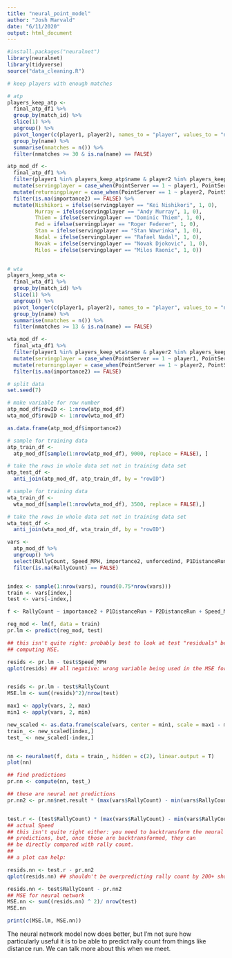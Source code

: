 ```yaml
---
title: "neural_point_model"
author: "Josh Marvald"
date: "6/11/2020"
output: html_document
---
```


```r
#install.packages("neuralnet")
library(neuralnet)
library(tidyverse)
source("data_cleaning.R")
```


```r
# keep players with enough matches

# atp
players_keep_atp <- 
  final_atp_df1 %>% 
  group_by(match_id) %>%
  slice(1) %>%
  ungroup() %>%
  pivot_longer(c(player1, player2), names_to = "player", values_to = "name") %>%
  group_by(name) %>%
  summarise(nmatches = n()) %>%
  filter(nmatches >= 30 & is.na(name) == FALSE)

atp_mod_df <- 
  final_atp_df1 %>% 
  filter(player1 %in% players_keep_atp$name & player2 %in% players_keep_atp$name) %>% 
  mutate(servingplayer = case_when(PointServer == 1 ~ player1, PointServer == 2 ~ player2)) %>%
  mutate(returningplayer = case_when(PointServer == 1 ~ player2, PointServer == 2 ~ player1)) %>%
  filter(is.na(importance2) == FALSE) %>%
  mutate(Nishikori = ifelse(servingplayer == "Kei Nishikori", 1, 0),
         Murray = ifelse(servingplayer == "Andy Murray", 1, 0),
         Thiem = ifelse(servingplayer == "Dominic Thiem", 1, 0),
         Fed = ifelse(servingplayer == "Roger Federer", 1, 0),
         Stan = ifelse(servingplayer == "Stan Wawrinka", 1, 0),
         Nadal = ifelse(servingplayer == "Rafael Nadal", 1, 0),
         Novak = ifelse(servingplayer == "Novak Djokovic", 1, 0),
         Milos = ifelse(servingplayer == "Milos Raonic", 1, 0))
  

# wta
players_keep_wta <- 
  final_wta_df1 %>% 
  group_by(match_id) %>%
  slice(1) %>%
  ungroup() %>%
  pivot_longer(c(player1, player2), names_to = "player", values_to = "name") %>%
  group_by(name) %>%
  summarise(nmatches = n()) %>%
  filter(nmatches >= 13 & is.na(name) == FALSE)

wta_mod_df <- 
  final_wta_df1 %>% 
  filter(player1 %in% players_keep_wta$name & player2 %in% players_keep_wta$name) %>% 
  mutate(servingplayer = case_when(PointServer == 1 ~ player1, PointServer == 2 ~ player2)) %>%
  mutate(returningplayer = case_when(PointServer == 1 ~ player2, PointServer == 2 ~ player1)) %>%
  filter(is.na(importance2) == FALSE)
```


```r
# split data
set.seed(7) 

# make variable for row number
atp_mod_df$rowID <- 1:nrow(atp_mod_df)
wta_mod_df$rowID <- 1:nrow(wta_mod_df)

as.data.frame(atp_mod_df$importance2)

# sample for training data
atp_train_df <- 
  atp_mod_df[sample(1:nrow(atp_mod_df), 9000, replace = FALSE), ]

# take the rows in whole data set not in training data set
atp_test_df <-
  anti_join(atp_mod_df, atp_train_df, by = "rowID")

# sample for training data
wta_train_df <-
  wta_mod_df[sample(1:nrow(wta_mod_df), 3500, replace = FALSE),]

# take the rows in whole data set not in training data set
wta_test_df <-
  anti_join(wta_mod_df, wta_train_df, by = "rowID")
```


```r

vars <-
  atp_mod_df %>%
  ungroup() %>%
  select(RallyCount, Speed_MPH, importance2, unforcedind, P1DistanceRun, P2DistanceRun) %>%
  filter(is.na(RallyCount) == FALSE)


index <- sample(1:nrow(vars), round(0.75*nrow(vars)))
train <- vars[index,]
test <- vars[-index,]

f <- RallyCount ~ importance2 + P1DistanceRun + P2DistanceRun + Speed_MPH + unforcedind

reg_mod <- lm(f, data = train)
pr.lm <- predict(reg_mod, test)

## this isn't quite right: probably best to look at test "residuals" before
## computing MSE. 

resids <- pr.lm - test$Speed_MPH
qplot(resids) ## all negative: wrong variable being used in the MSE formula


resids <- pr.lm - test$RallyCount
MSE.lm <- sum((resids)^2)/nrow(test)

max1 <- apply(vars, 2, max)
min1 <- apply(vars, 2, min)

new_scaled <- as.data.frame(scale(vars, center = min1, scale = max1 - min1))
train_ <- new_scaled[index,]
test_ <- new_scaled[-index,]


nn <- neuralnet(f, data = train_, hidden = c(2), linear.output = T)
plot(nn)
```


```r
## find predictions 
pr.nn <- compute(nn, test_)

## these are neural net predictions
pr.nn2 <- pr.nn$net.result * (max(vars$RallyCount) - min(vars$RallyCount)) + min(vars$RallyCount)


test.r <- (test$RallyCount) * (max(vars$RallyCount) - min(vars$RallyCount)) + min(vars$RallyCount)
## actual Speed
## this isn't quite right either: you need to backtransform the neural net
## predictions, but, once those are backtransformed, they can
## be directly compared with rally count. 
## 
## a plot can help:

resids.nn <- test.r - pr.nn2
qplot(resids.nn) ## shouldn't be overpredicting rally count by 200+ shots

resids.nn <- test$RallyCount - pr.nn2
## MSE for neural network
MSE.nn <- sum((resids.nn) ^ 2)/ nrow(test)
MSE.nn

print(c(MSE.lm, MSE.nn))
```

The neural network model now does better, but I'm not sure how particularly useful it is to be able to predict rally count from things like distance run. We can talk more about this when we meet.
